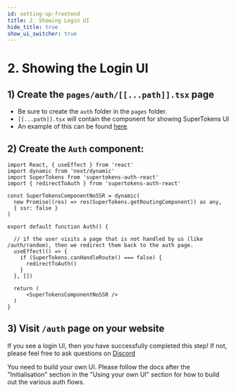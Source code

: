 ```yaml
---
id: setting-up-frontend
title: 2. Showing Login UI
hide_title: true
show_ui_switcher: true
---
```


<!-- COPY DOCS -->
<!-- ./thirdpartyemailpassword/nextjs/setting-up-frontend.mdx -->



# 2. Showing the Login UI

<PreBuiltOrCustomUISwitcher>

<PreBuiltUIContent>

## 1) Create the `pages/auth/[[...path]].tsx` page
- Be sure to create the `auth` folder in the `pages` folder.
- `[[...path]].tsx` will contain the component for showing SuperTokens UI
- An example of this can be found [here](https://github.com/supertokens/next.js/blob/canary/examples/with-supertokens/pages/auth/%5B%5B...path%5D%5D.tsx).

## 2) Create the `Auth` component:

```tsx title="pages/auth/[[...path]].tsx"
import React, { useEffect } from 'react'
import dynamic from 'next/dynamic'
import SuperTokens from 'supertokens-auth-react'
import { redirectToAuth } from 'supertokens-auth-react'

const SuperTokensComponentNoSSR = dynamic(
  new Promise((res) => res(SuperTokens.getRoutingComponent)) as any,
  { ssr: false }
)

export default function Auth() {

  // if the user visits a page that is not handled by us (like /auth/random), then we redirect them back to the auth page.
  useEffect(() => {
    if (SuperTokens.canHandleRoute() === false) {
      redirectToAuth()
    }
  }, [])

  return (
      <SuperTokensComponentNoSSR />
  )
}
```

## 3) Visit `/auth` page on your website
If you see a login UI, then you have successfully completed this step! If not, please feel free to ask questions on [Discord](https://supertokens.com/discord)

</PreBuiltUIContent>

<CustomUIContent>

You need to build your own UI. Please follow the docs after the "Initialisation" section in the "Using your own UI" section for how to build out the various auth flows.

</CustomUIContent>

</PreBuiltOrCustomUISwitcher>
